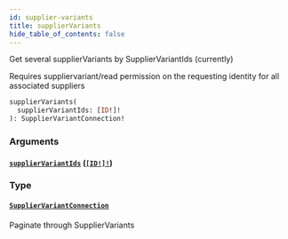 ```yaml
---
id: supplier-variants
title: supplierVariants
hide_table_of_contents: false
---
```



Get several supplierVariants by SupplierVariantIds (currently)

Requires suppliervariant/read permission on the requesting identity for all associated suppliers

```graphql
supplierVariants(
  supplierVariantIds: [ID!]!
): SupplierVariantConnection!
```


### Arguments

#### [`supplierVariantIds`](#) ([`[ID!]!`](/developers/supplier-apis/supply-api/graphql/reference/scalars/id))




### Type

#### [`SupplierVariantConnection`](/developers/supplier-apis/supply-api/graphql/reference/objects/supplier-variant-connection)

Paginate through SupplierVariants




